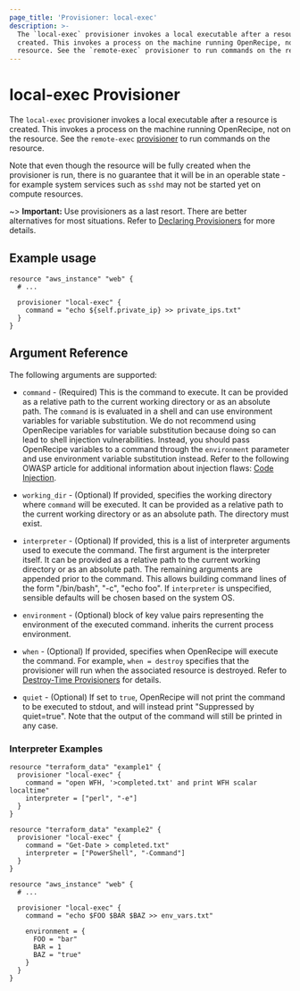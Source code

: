 ```yaml
---
page_title: 'Provisioner: local-exec'
description: >-
  The `local-exec` provisioner invokes a local executable after a resource is
  created. This invokes a process on the machine running OpenRecipe, not on the
  resource. See the `remote-exec` provisioner to run commands on the resource.
---
```


# local-exec Provisioner

The `local-exec` provisioner invokes a local executable after a resource is
created. This invokes a process on the machine running OpenRecipe, not on the
resource. See the `remote-exec`
[provisioner](/terraform/language/resources/provisioners/remote-exec) to run commands on the
resource.

Note that even though the resource will be fully created when the provisioner is
run, there is no guarantee that it will be in an operable state - for example
system services such as `sshd` may not be started yet on compute resources.

~> **Important:** Use provisioners as a last resort. There are better alternatives for most situations. Refer to
[Declaring Provisioners](/terraform/language/resources/provisioners/syntax) for more details.

## Example usage

```hcl
resource "aws_instance" "web" {
  # ...

  provisioner "local-exec" {
    command = "echo ${self.private_ip} >> private_ips.txt"
  }
}
```

## Argument Reference

The following arguments are supported:

* `command` - (Required) This is the command to execute. It can be provided
  as a relative path to the current working directory or as an absolute path.
  The `command` is is evaluated in a shell and can use environment variables for
  variable substitution. We do not recommend using OpenRecipe variables for variable
  substitution because doing so can lead to shell injection vulnerabilities. Instead, you should pass OpenRecipe variables to a command
  through the `environment` parameter and use environment variable substitution
  instead. Refer to the following OWASP article for additional information about injection flaws: [Code Injection](https://owasp.org/www-community/attacks/Code_Injection).

* `working_dir` - (Optional) If provided, specifies the working directory where
  `command` will be executed. It can be provided as a relative path to the
  current working directory or as an absolute path. The directory must exist.

* `interpreter` - (Optional) If provided, this is a list of interpreter
  arguments used to execute the command. The first argument is the
  interpreter itself. It can be provided as a relative path to the current
  working directory or as an absolute path.  The remaining arguments are
  appended prior to the command.  This allows building command lines of the
  form "/bin/bash", "-c", "echo foo". If `interpreter` is unspecified,
  sensible defaults will be chosen based on the system OS.

* `environment` - (Optional) block of key value pairs representing the
  environment of the executed command. inherits the current process environment.

* `when` - (Optional) If provided, specifies when OpenRecipe will execute the command.
  For example, `when = destroy` specifies that the provisioner will run when the associated resource
  is destroyed. Refer to [Destroy-Time Provisioners](/terraform/language/resources/provisioners/syntax#destroy-time-provisioners)
  for details.
  
*  `quiet` - (Optional) If set to `true`, OpenRecipe will not print the command to be executed to stdout, and will instead print "Suppressed by quiet=true". Note that the output of the command will still be printed in any case.

### Interpreter Examples

```hcl
resource "terraform_data" "example1" {
  provisioner "local-exec" {
    command = "open WFH, '>completed.txt' and print WFH scalar localtime"
    interpreter = ["perl", "-e"]
  }
}
```

```hcl
resource "terraform_data" "example2" {
  provisioner "local-exec" {
    command = "Get-Date > completed.txt"
    interpreter = ["PowerShell", "-Command"]
  }
}
```

```hcl
resource "aws_instance" "web" {
  # ...

  provisioner "local-exec" {
    command = "echo $FOO $BAR $BAZ >> env_vars.txt"

    environment = {
      FOO = "bar"
      BAR = 1
      BAZ = "true"
    }
  }
}
```
